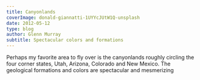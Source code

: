 ---
title: Canyonlands
coverImage: donald-giannatti-1UYYcJUtW1Q-unsplash
date: 2012-05-12
type: blog
author: Glenn Murray
subtitle: Spectacular colors and formations
---

Perhaps my favorite area to fly over is the canyonlands roughly circling the four corner states, Utah, Arizona, Colorado and New Mexico. The geological formations and colors are spectacular and mesmerizing

<CanyonlandsFlyover2012SlideShow />

